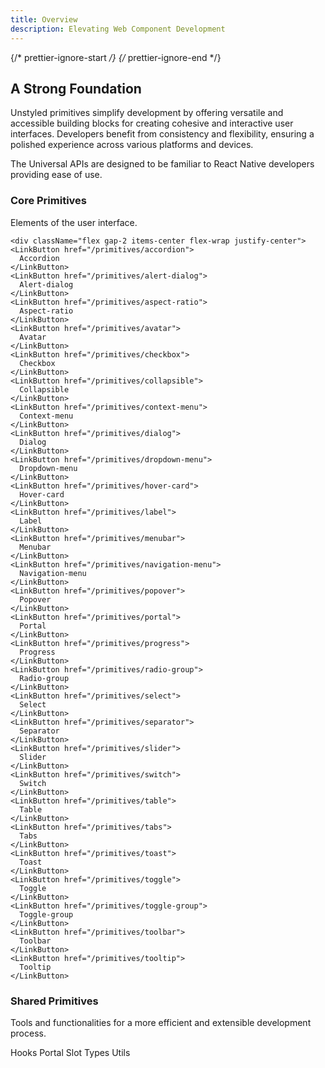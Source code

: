 ```yaml
---
title: Overview
description: Elevating Web Component Development
---
```

{/* prettier-ignore-start */}
{/* prettier-ignore-end */}



## A Strong Foundation

Unstyled primitives simplify development by offering versatile and accessible building blocks for creating cohesive and interactive user interfaces. 
Developers benefit from consistency and flexibility, ensuring a polished experience across various platforms and devices.


<Aside type="tip" title="Designed for React Native developers">
  The Universal APIs are designed to be familiar to React Native developers providing ease of use.
</Aside>

 ### Core Primitives

 Elements of the user interface.

    <div className="flex gap-2 items-center flex-wrap justify-center">
    <LinkButton href="/primitives/accordion">
      Accordion
    </LinkButton>
    <LinkButton href="/primitives/alert-dialog">
      Alert-dialog
    </LinkButton>
    <LinkButton href="/primitives/aspect-ratio">
      Aspect-ratio
    </LinkButton>
    <LinkButton href="/primitives/avatar">
      Avatar
    </LinkButton>
    <LinkButton href="/primitives/checkbox">
      Checkbox
    </LinkButton>
    <LinkButton href="/primitives/collapsible">
      Collapsible
    </LinkButton>
    <LinkButton href="/primitives/context-menu">
      Context-menu
    </LinkButton>
    <LinkButton href="/primitives/dialog">
      Dialog
    </LinkButton>
    <LinkButton href="/primitives/dropdown-menu">
      Dropdown-menu
    </LinkButton>
    <LinkButton href="/primitives/hover-card">
      Hover-card
    </LinkButton>
    <LinkButton href="/primitives/label">
      Label
    </LinkButton>
    <LinkButton href="/primitives/menubar">
      Menubar
    </LinkButton>
    <LinkButton href="/primitives/navigation-menu">
      Navigation-menu
    </LinkButton>
    <LinkButton href="/primitives/popover">
      Popover
    </LinkButton>
    <LinkButton href="/primitives/portal">
      Portal
    </LinkButton>
    <LinkButton href="/primitives/progress">
      Progress
    </LinkButton>
    <LinkButton href="/primitives/radio-group">
      Radio-group
    </LinkButton>
    <LinkButton href="/primitives/select">
      Select
    </LinkButton>
    <LinkButton href="/primitives/separator">
      Separator
    </LinkButton>
    <LinkButton href="/primitives/slider">
      Slider
    </LinkButton>
    <LinkButton href="/primitives/switch">
      Switch
    </LinkButton>
    <LinkButton href="/primitives/table">
      Table
    </LinkButton>
    <LinkButton href="/primitives/tabs">
      Tabs
    </LinkButton>
    <LinkButton href="/primitives/toast">
      Toast
    </LinkButton>
    <LinkButton href="/primitives/toggle">
      Toggle
    </LinkButton>
    <LinkButton href="/primitives/toggle-group">
      Toggle-group
    </LinkButton>
    <LinkButton href="/primitives/toolbar">
      Toolbar
    </LinkButton>
    <LinkButton href="/primitives/tooltip">
      Tooltip
    </LinkButton>
  </div>

### Shared Primitives

  Tools and functionalities for a more efficient and extensible development process.

  <div className="flex gap-2 items-center flex-wrap justify-center">
    <LinkButton href="/primitives/hooks">
      Hooks
    </LinkButton>
    <LinkButton href="/primitives/portal">
      Portal
    </LinkButton>
    <LinkButton href="/primitives/slot">
      Slot
    </LinkButton>
    <LinkButton href="/primitives/types">
      Types
    </LinkButton>
    <LinkButton href="/primitives/utils">
      Utils
    </LinkButton>
  </div>





